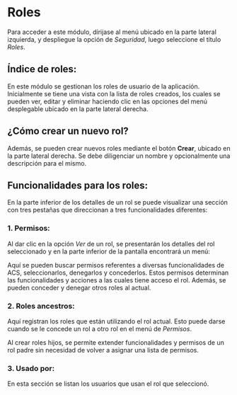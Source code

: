 # Roles

Para acceder a este módulo, dírijase al menú ubicado en la parte lateral izquierda, y despliegue la opción de *Seguridad*, luego seleccione el título *Roles*.

## Índice de roles:

En este módulo se gestionan los roles de usuario de la aplicación. Inicialmente se tiene una vista con la lista de roles creados, los cuales se pueden ver, editar y eliminar haciendo clic en las opciones del menú desplegable ubicado en la parte lateral derecha. 

## ¿Cómo crear un nuevo rol?

Además, se pueden crear nuevos roles mediante el botón **Crear**, ubicado en la parte lateral derecha. Se debe diligenciar un nombre y opcionalmente una descripción para el mismo.

## Funcionalidades para los roles:

En la parte inferior de los detalles de un rol se puede visualizar una sección con tres pestañas que direccionan a tres funcionalidades diferentes:

### 1. Permisos:

Al dar clic en la opción *Ver* de un rol, se presentarán los detalles del rol seleccionado y en la parte inferior de la pantalla encontrará un menú:

Aquí se pueden buscar permisos referentes a diversas funcionalidades de ACS, seleccionarlos, denegarlos y concederlos. Estos permisos determinan las funcionalidades y acciones a las cuales tiene acceso el rol.
Además, se pueden conceder y denegar otros roles al actual.

### 2. Roles ancestros:

Aquí registran los roles que están utilizando el rol actual. Esto puede darse cuando se le concede un rol a otro rol en el menú de *Permisos*. 

Al crear roles hijos, se permite extender funcionalidades y permisos de un rol padre sin necesidad de volver a asignar una lista de permisos.

### 3. Usado por:

En esta sección se listan los usuarios que usan el rol que seleccionó.
